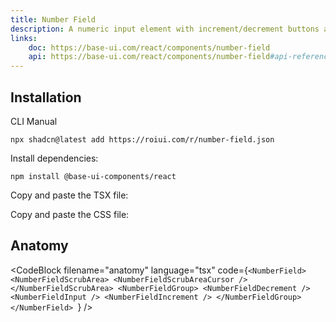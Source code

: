 ```yaml
---
title: Number Field
description: A numeric input element with increment/decrement buttons and a scrub area.
links:
    doc: https://base-ui.com/react/components/number-field
    api: https://base-ui.com/react/components/number-field#api-reference
---
```


<ComponentPreview name="number-field-demo" />

## Installation

<InstallationTabs>

<InstallationTabsList>
    <InstallationTabsTrigger value="cli">CLI</InstallationTabsTrigger>
    <InstallationTabsTrigger value="manual">Manual</InstallationTabsTrigger>
</InstallationTabsList>

<InstallationTabsContent value="cli">

```package-install
npx shadcn@latest add https://roiui.com/r/number-field.json
```

</InstallationTabsContent>

<InstallationTabsContent value="manual">

Install dependencies:

```package-install
npm install @base-ui-components/react
```

Copy and paste the TSX file:

<ComponentSource
    src="registry/brook/ui/number-field/number-field.tsx"
    title="components/ui/number-field.tsx"
    collapsible={true}
/>

Copy and paste the CSS file:

<ComponentSource
    src="registry/brook/ui/number-field/number-field.module.css"
    title="components/ui/number-field.module.css"
    language="css"
    collapsible={true}
/>

</InstallationTabsContent>

</InstallationTabs>

## Anatomy

<CodeBlock
filename="anatomy"
  language="tsx"
  code={`<NumberField>
    <NumberFieldScrubArea>
        <NumberFieldScrubAreaCursor />
    </NumberFieldScrubArea>
    <NumberFieldGroup>
        <NumberFieldDecrement />
        <NumberFieldInput />
        <NumberFieldIncrement />
    </NumberFieldGroup>
</NumberField>
`} />
